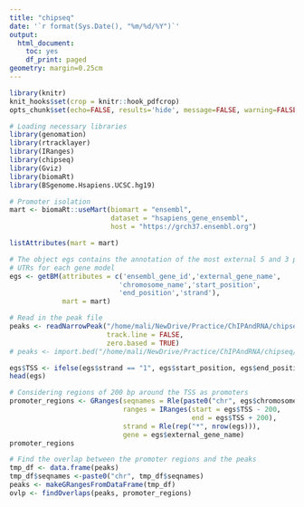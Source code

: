 ```yaml
---
title: "chipseq"
date: '`r format(Sys.Date(), "%m/%d/%Y")`'
output:
  html_document:
    toc: yes
    df_print: paged
geometry: margin=0.25cm
---
```


```r
library(knitr)
knit_hooks$set(crop = knitr::hook_pdfcrop)
opts_chunk$set(echo=FALSE, results='hide', message=FALSE, warning=FALSE, fig.align="center", fig.width=8, fig.height=8)
```

```r
# Loading necessary libraries
library(genomation)
library(rtracklayer)
library(IRanges)
library(chipseq)
library(Gviz)
library(biomaRt)
library(BSgenome.Hsapiens.UCSC.hg19)
```

```r
# Promoter isolation
mart <- biomaRt::useMart(biomart = "ensembl", 
                         dataset = "hsapiens_gene_ensembl",
                         host = "https://grch37.ensembl.org")
```

```r
listAttributes(mart = mart)

# The object egs contains the annotation of the most external 5 and 3 prime
# UTRs for each gene model
egs <- getBM(attributes = c('ensembl_gene_id','external_gene_name',
                           'chromosome_name','start_position',
                           'end_position','strand'),
             mart = mart)
```

```r
# Read in the peak file
peaks <- readNarrowPeak("/home/mali/NewDrive/Practice/ChIPAndRNA/chipseq/results/macs2/GSE156591_peaks.narrowPeak",
                        track.line = FALSE,
                        zero.based = TRUE)
# peaks <- import.bed("/home/mali/NewDrive/Practice/ChIPAndRNA/chipseq/results/macs2/GSE156591_peaks.narrowPeak")
```

```r
egs$TSS <- ifelse(egs$strand == "1", egs$start_position, egs$end_position)
head(egs)
```

```r
# Considering regions of 200 bp around the TSS as promoters
promoter_regions <- GRanges(seqnames = Rle(paste0("chr", egs$chromosome_name)),
                            ranges = IRanges(start = egs$TSS - 200,
                                             end = egs$TSS + 200),
                            strand = Rle(rep("*", nrow(egs))),
                            gene = egs$external_gene_name)
promoter_regions
```

```r
# Find the overlap between the promoter regions and the peaks
tmp_df <- data.frame(peaks)
tmp_df$seqnames <-paste0("chr", tmp_df$seqnames)
peaks <- makeGRangesFromDataFrame(tmp_df)
ovlp <- findOverlaps(peaks, promoter_regions)
```

